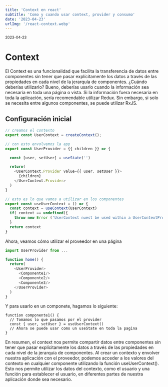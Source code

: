```yaml
---
title: 'Context en react'
subtitle: 'Como y cuando usar context, provider y consumo'
date: '2023-04-23'
urlImg: '/react-context.webp'
---
```


<small>2023-04-23</small>

# Context

El Context es una funcionalidad que facilita la transferencia de datos entre componentes
sin tener que pasar explícitamente los datos a través de las propiedades en cada
nivel de la jerarquía de componentes. ¿Cuándo deberías utilizarlo? Bueno, deberías
usarlo cuando la información sea necesaria en toda una página o vista. Si la información
fuera necesaria en toda la aplicación, sería recomendable utilizar Redux. Sin embargo,
si solo se necesita entre algunos componentes, se puede utilizar RxJS.

## Configuración inicial

```js:UserContext.js
// creamos el contexto
export const UserContext = createContext();

// con esto envolvemos la app
export const UserProvider = {{ children }} => {

  const [user, setUser] = useState('')

  return(
    <UserContext.Provider value={{ user, setUser }}>
      {children}
    </UserContext.Provider>
  )
}

// esto es lo que vamos a utilizar en los componentes
export const useUserContext = () => {
  const context = useContext(UserContext)
  if( context == undefined){
    throw new Error ('UserContext nuest be used within a UserContextProvider')
  }
  return context
}
```

Ahora, veamos cómo utilizar el proveedor en una página

```js:page.js
import UserProvider from ...

function home() {
  return(
    <UserProvider>
      <Componente1/>
      <Componente2/>
      <Componente3/>
    </UserProvider>
  )
}
```

Y para usarlo en un componete, hagamos lo siguiente:

```js:componente1
function componente1() {
  // Tomamos lo que pasamos por el provider
  const { user, setUser } = useUserContext()
  // Ahora se puede usar como un useState en toda la pagina
}
```

En resumen, el context nos permite compartir datos entre componentes sin tener que pasar explícitamente los datos a través de las propiedades en cada nivel de la jerarquía de componentes. Al crear un contexto y envolver nuestra aplicación con el proveedor, podemos acceder a los valores del contexto en cualquier componente utilizando la función useUserContext(). Esto nos permite utilizar los datos del contexto, como el usuario y una función para establecer el usuario, en diferentes partes de nuestra aplicación donde sea necesario.

